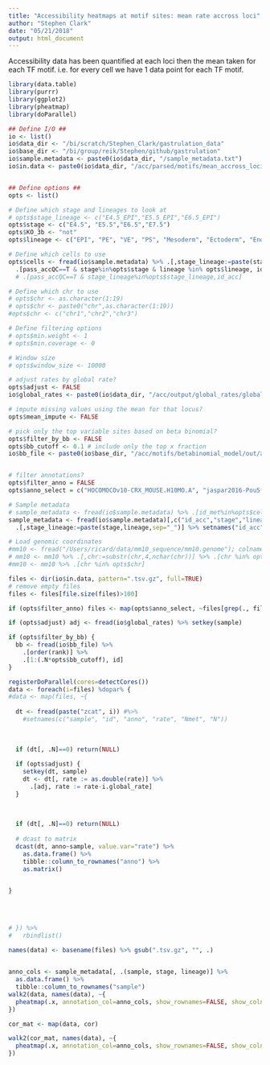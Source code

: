 ```yaml
---
title: "Accessibility heatmaps at motif sites: mean rate accross loci"
author: "Stephen Clark"
date: "05/21/2018"
output: html_document
---
```


Accessibility data has been quantified at each loci then the mean taken for each TF motif. i.e. for every cell we have 1 data point for each TF motif.  

```r
library(data.table)
library(purrr)
library(ggplot2)
library(pheatmap)
library(doParallel)
```



```r

## Define I/O ##
io <- list()
io$data_dir <- "/bi/scratch/Stephen_Clark/gastrulation_data"
io$base_dir <- "/bi/group/reik/Stephen/github/gastrulation"
io$sample.metadata <- paste0(io$data_dir, "/sample_metadata.txt")
io$in.data <- paste0(io$data_dir, "/acc/parsed/motifs/mean_accross_loci")


## Define options ##
opts <- list()

# Define which stage and lineages to look at 
# opts$stage_lineage <- c("E4.5_EPI","E5.5_EPI","E6.5_EPI")
opts$stage <- c("E4.5", "E5.5","E6.5","E7.5")
opts$KO_3b <- "not"
opts$lineage <- c("EPI", "PE", "VE", "PS", "Mesoderm", "Ectoderm", "Endoderm")

# Define which cells to use
opts$cells <- fread(io$sample.metadata) %>% .[,stage_lineage:=paste(stage,lineage,sep="_")] %>% 
  .[pass_accQC==T & stage%in%opts$stage & lineage %in% opts$lineage, id_acc]
  # .[pass_accQC==T & stage_lineage%in%opts$stage_lineage,id_acc]

# Define which chr to use
# opts$chr <- as.character(1:19)
# opts$chr <- paste0("chr",as.character(1:19))
#opts$chr <- c("chr1","chr2","chr3")

# Define filtering options
# opts$min.weight <- 1
# opts$min.coverage <- 0

# Window size
# opts$window_size <- 10000

# adjust rates by global rate?
opts$adjust <- FALSE
io$global_rates <- paste0(io$data_dir, "/acc/output/global_rates/global_rates.csv")

# impute missing values using the mean for that locus?
opts$mean_impute <- FALSE

# pick only the top variable sites based on beta binomial?
opts$filter_by_bb <- FALSE
opts$bb_cutoff <- 0.1 # include only the top x fraction
io$bb_file <- paste0(io$base_dir, "/acc/motifs/betabinomial_model/out/all_stages_motifs.csv")


# filter annotations?
opts$filter_anno = FALSE
opts$anno_select = c("HOCOMOCOv10-CRX_MOUSE.H10MO.A", "jaspar2016-Pou5f1::Sox2-MA0142")

```

<!-- load metadata -->
```r

# Sample metadata
# sample_metadata <- fread(io$sample.metadata) %>% .[id_met%in%opts$cells] %>% .[,stage_lineage:=paste(stage,lineage,sep="_")]
sample_metadata <- fread(io$sample.metadata)[,c("id_acc","stage","lineage")] %>% .[id_acc%in%opts$cells] %>%
  .[,stage_lineage:=paste(stage,lineage,sep="_")] %>% setnames("id_acc","sample")

# Load genomic coordinates
#mm10 <- fread("/Users/ricard/data/mm10_sequence/mm10.genome"); colnames(mm10) <- c("chr","length")
# mm10 <- mm10 %>% .[,chr:=substr(chr,4,nchar(chr))] %>% .[chr %in% opts$chr]
#mm10 <- mm10 %>% .[chr %in% opts$chr]

```


```r
files <- dir(io$in.data, pattern=".tsv.gz", full=TRUE)
# remove empty files
files <- files[file.size(files)>100]

if (opts$filter_anno) files <- map(opts$anno_select, ~files[grep(., files)]) %>% unlist
```


<!-- Load, parse and filter data -->
```r
if (opts$adjust) adj <- fread(io$global_rates) %>% setkey(sample) 

if (opts$filter_by_bb) {
  bb <- fread(io$bb_file) %>%
    .[order(rank)] %>%
    .[1:(.N*opts$bb_cutoff), id]
}

registerDoParallel(cores=detectCores())  
data <- foreach(i=files) %dopar% {
#data <- map(files, ~{
  
  dt <- fread(paste("zcat", i)) #%>%
    #setnames(c("sample", "id", "anno", "rate", "Nmet", "N")) 
      
  
  
  if (dt[, .N]==0) return(NULL)
  
  if (opts$adjust) {
    setkey(dt, sample)
    dt <- dt[, rate := as.double(rate)] %>%
      .[adj, rate := rate-i.global_rate]
  }
  
  
  
  if (dt[, .N]==0) return(NULL)
  
  # dcast to matrix
  dcast(dt, anno~sample, value.var="rate") %>%
    as.data.frame() %>%
    tibble::column_to_rownames("anno") %>%
    as.matrix()
  

}

  
  
  
# }) %>%
#   rbindlist()

names(data) <- basename(files) %>% gsub(".tsv.gz", "", .)
    


```

```r
anno_cols <- sample_metadata[, .(sample, stage, lineage)] %>%
  as.data.frame() %>%
  tibble::column_to_rownames("sample")
walk2(data, names(data), ~{
  pheatmap(.x, annotation_col=anno_cols, show_rownames=FALSE, show_colnames=FALSE, main=.y)
})
```

```r
cor_mat <- map(data, cor)

walk2(cor_mat, names(data), ~{
  pheatmap(.x, annotation_col=anno_cols, show_rownames=FALSE, show_colnames=FALSE, main=.y)
})
```


